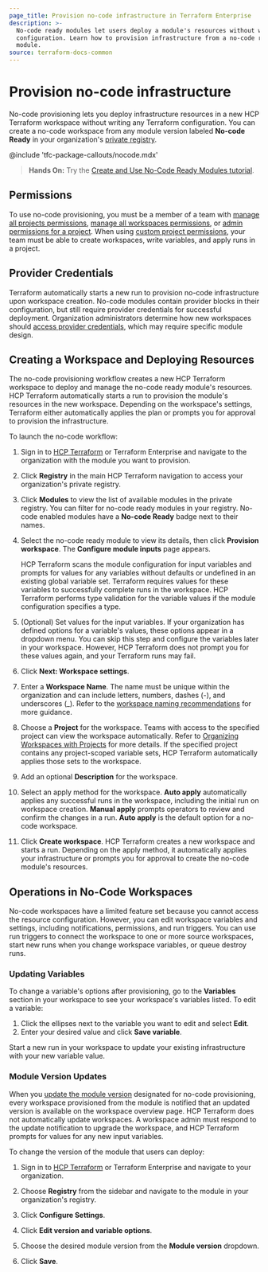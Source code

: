 ```yaml
---
page_title: Provision no-code infrastructure in Terraform Enterprise
description: >-
  No-code ready modules let users deploy a module's resources without writing
  configuration. Learn how to provision infrastructure from a no-code ready
  module.
source: terraform-docs-common
---
```


# Provision no-code infrastructure

No-code provisioning lets you deploy infrastructure resources in a new HCP Terraform workspace without writing any Terraform configuration. You can create a no-code workspace from any module version labeled **No-code Ready** in your organization's [private registry](/terraform/enterprise/registry).

<!-- BEGIN: TFC:only name:pnp-callout -->

@include 'tfc-package-callouts/nocode.mdx'

<!-- END: TFC:only name:pnp-callout -->

> **Hands On:** Try the [Create and Use No-Code Ready Modules tutorial](/terraform/tutorials/cloud/no-code-provisioning).

## Permissions

To use no-code provisioning, you must be a member of a team with [manage all projects permissions](/terraform/enterprise/users-teams-organizations/permissions#manage-all-projects), [manage all workspaces permissions](/terraform/enterprise/users-teams-organizations/permissions#manage-all-workspaces), or [admin permissions for a project](/terraform/enterprise/users-teams-organizations/permissions#project-admins). When using [custom project permissions](/terraform/enterprise/users-teams-organizations/permissions#custom-project-permissions), your team must be able to create workspaces, write variables, and apply runs in a project.

## Provider Credentials

Terraform automatically starts a new run to provision no-code infrastructure upon workspace creation. No-code modules contain provider blocks in their configuration, but still require provider credentials for successful deployment. Organization administrators determine how new workspaces should [access provider credentials](/terraform/enterprise/no-code-provisioning/module-design#provider-credentials), which may require specific module design.

## Creating a Workspace and Deploying Resources

The no-code provisioning workflow creates a new HCP Terraform workspace to deploy and manage the no-code ready module's resources. HCP Terraform automatically starts a run to provision the module's resources in the new workspace. Depending on the workspace's settings, Terraform either automatically applies the plan or prompts you for approval to provision the infrastructure.

To launch the no-code workflow:

1.  Sign in to [HCP Terraform](https://app.terraform.io/) or Terraform Enterprise and navigate to the organization with the module you want to provision.

2.  Click **Registry** in the main HCP Terraform navigation to access your organization's private registry.

3.  Click **Modules** to view the list of available modules in the private registry. You can filter for no-code ready modules in your registry. No-code enabled modules have a **No-code Ready** badge next to their names.

4.  Select the no-code ready module to view its details, then click **Provision workspace**. The **Configure module inputs** page appears.

     HCP Terraform scans the module configuration for input variables and prompts for values for any variables without defaults or undefined in an existing global variable set. Terraform requires values for these variables to successfully complete runs in the workspace. HCP Terraform performs type validation for the variable values if the module configuration specifies a type.

5.  (Optional) Set values for the input variables. If your organization has defined options for a variable's values, these options appear in a dropdown menu. You can skip this step and configure the variables later in your workspace. However, HCP Terraform does not prompt you for these values again, and your Terraform runs may fail.

6.  Click **Next: Workspace settings**.

7.  Enter a **Workspace Name**. The name must be unique within the organization and can include letters, numbers, dashes (-), and underscores (\_). Refer to the [workspace naming recommendations](/terraform/enterprise/workspaces/create#workspace-naming) for more guidance.

8.  Choose a **Project** for the workspace. Teams with access to the specified project can view the workspace automatically. Refer to [Organizing Workspaces with Projects](/terraform/enterprise/projects/manage) for more details. If the specified project contains any project-scoped variable sets, HCP Terraform automatically applies those sets to the workspace.

9.  Add an optional **Description** for the workspace.

10. Select an apply method for the workspace. **Auto apply** automatically applies any successful runs in the workspace, including the initial run on workspace creation. **Manual apply** prompts operators to review and confirm the changes in a run. **Auto apply** is the default option for a no-code workspace.

11. Click **Create workspace**. HCP Terraform creates a new workspace and starts a run. Depending on the apply method, it automatically applies your infrastructure or prompts you for approval to create the no-code module's resources.

## Operations in No-Code Workspaces

No-code workspaces have a limited feature set because you cannot access the resource configuration. However, you can edit workspace variables and settings, including notifications, permissions, and run triggers. You can use run triggers to connect the workspace to one or more source workspaces, start new runs when you change workspace variables, or queue destroy runs.

### Updating Variables

To change a variable's options after provisioning, go to the **Variables** section in your workspace to see your workspace's variables listed. To edit a variable:

1.  Click the ellipses next to the variable you want to edit and select **Edit**.
2.  Enter your desired value and click **Save variable**.

Start a new run in your workspace to update your existing infrastructure with your new variable value.

### Module Version Updates

When you [update the module version](/terraform/enterprise/no-code-provisioning/module-design#updating-a-module-s-version) designated for no-code provisioning, every workspace provisioned from the module is notified that an updated version is available on the workspace overview page. HCP Terraform does not automatically update workspaces. A workspace admin must respond to the update notification to upgrade the workspace, and HCP Terraform prompts for values for any new input variables.

To change the version of the module that users can deploy:

1.  Sign in to [HCP Terraform](https://app.terraform.io/) or Terraform Enterprise and navigate to your organization.

2.  Choose **Registry** from the sidebar and navigate to the module in your organization's registry.

3.  Click **Configure Settings**.

4.  Click **Edit version and variable options**.

5.  Choose the desired module version from the **Module version** dropdown.

6.  Click **Save**.
